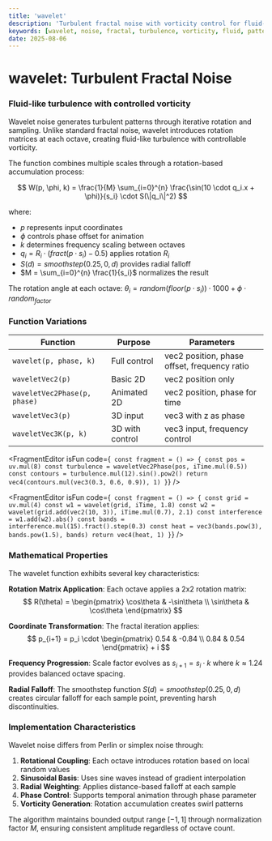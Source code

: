 ```yaml
---
title: 'wavelet'
description: 'Turbulent fractal noise with vorticity control for fluid-like patterns'
keywords: [wavelet, noise, fractal, turbulence, vorticity, fluid, pattern]
date: 2025-08-06
---
```



# wavelet: Turbulent Fractal Noise

### Fluid-like turbulence with controlled vorticity

Wavelet noise generates turbulent patterns through iterative rotation and sampling. Unlike standard fractal noise, wavelet introduces rotation matrices at each octave, creating fluid-like turbulence with controllable vorticity.

The function combines multiple scales through a rotation-based accumulation process:

$$
W(p, \phi, k) = \frac{1}{M} \sum_{i=0}^{n} \frac{\sin(10 \cdot q_i.x + \phi)}{s_i} \cdot S(\|q_i\|^2)
$$

where:
- $p$ represents input coordinates
- $\phi$ controls phase offset for animation
- $k$ determines frequency scaling between octaves
- $q_i = R_i \cdot (fract(p \cdot s_i) - 0.5)$ applies rotation $R_i$
- $S(d) = smoothstep(0.25, 0, d)$ provides radial falloff
- $M = \sum_{i=0}^{n} \frac{1}{s_i}$ normalizes the result

The rotation angle at each octave: $\theta_i = random(floor(p \cdot s_i)) \cdot 1000 + \phi \cdot random_{factor}$

### Function Variations

| Function | Purpose | Parameters |
|----------|---------|------------|
| `wavelet(p, phase, k)` | Full control | vec2 position, phase offset, frequency ratio |
| `waveletVec2(p)` | Basic 2D | vec2 position only |
| `waveletVec2Phase(p, phase)` | Animated 2D | vec2 position, phase for time |
| `waveletVec3(p)` | 3D input | vec3 with z as phase |
| `waveletVec3K(p, k)` | 3D with control | vec3 input, frequency control |

<FragmentEditor
        isFun
        code={`
const fragment = () => {
        const pos = uv.mul(8)
        const turbulence = waveletVec2Phase(pos, iTime.mul(0.5))
        const contours = turbulence.mul(12).sin().pow2()
        return vec4(contours.mul(vec3(0.3, 0.6, 0.9)), 1)
}`}
/>

<FragmentEditor
        isFun
        code={`
const fragment = () => {
        const grid = uv.mul(4)
        const w1 = wavelet(grid, iTime, 1.8)
        const w2 = wavelet(grid.add(vec2(10, 3)), iTime.mul(0.7), 2.1)
        const interference = w1.add(w2).abs()
        const bands = interference.mul(15).fract().step(0.3)
        const heat = vec3(bands.pow(3), bands.pow(1.5), bands)
        return vec4(heat, 1)
}`}
/>

### Mathematical Properties

The wavelet function exhibits several key characteristics:

**Rotation Matrix Application**: Each octave applies a 2x2 rotation matrix:
$$
R(\theta) = \begin{pmatrix} 
\cos\theta & -\sin\theta \\
\sin\theta & \cos\theta 
\end{pmatrix}
$$

**Coordinate Transformation**: The fractal iteration applies:
$$
p_{i+1} = p_i \cdot \begin{pmatrix} 
0.54 & -0.84 \\
0.84 & 0.54 
\end{pmatrix} + i
$$

**Frequency Progression**: Scale factor evolves as $s_{i+1} = s_i \cdot k$ where $k \approx 1.24$ provides balanced octave spacing.

**Radial Falloff**: The smoothstep function $S(d) = smoothstep(0.25, 0, d)$ creates circular falloff for each sample point, preventing harsh discontinuities.

### Implementation Characteristics

Wavelet noise differs from Perlin or simplex noise through:

1. **Rotational Coupling**: Each octave introduces rotation based on local random values
2. **Sinusoidal Basis**: Uses sine waves instead of gradient interpolation
3. **Radial Weighting**: Applies distance-based falloff at each sample
4. **Phase Control**: Supports temporal animation through phase parameter
5. **Vorticity Generation**: Rotation accumulation creates swirl patterns

The algorithm maintains bounded output range $[-1, 1]$ through normalization factor $M$, ensuring consistent amplitude regardless of octave count.
